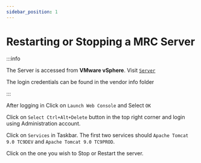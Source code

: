 ```yaml
---
sidebar_position: 1
---
```


# Restarting or Stopping a MRC Server 

:::info

The Server is accessed from **VMware vSphere**. Visit [`Server`](https://10.1.2.69/ui/#?extensionId=vsphere.core.inventory.serverObjectViewsExtension&objectId=urn:vmomi:VirtualMachine:vm-61:8a4997c3-ca6e-45fa-bfb7-15e64d5cfb94&navigator=vsphere.core.viTree.hostsAndClustersView)

The login credentials can be found in the vendor info folder

:::

After logging in Click on `Launch Web Console` and Select `OK`

Click on `Select Ctrl+Alt+Delete` button in the top right corner and login using Administration account. 

Click on `Services` in Taskbar. The first two services should `Apache Tomcat 9.0 TC9DEV` and `Apache Tomcat 9.0 TC9PROD`. 

Click on the one you wish to Stop or Restart the server.
<icon icon="material-symbols:info-outline" />